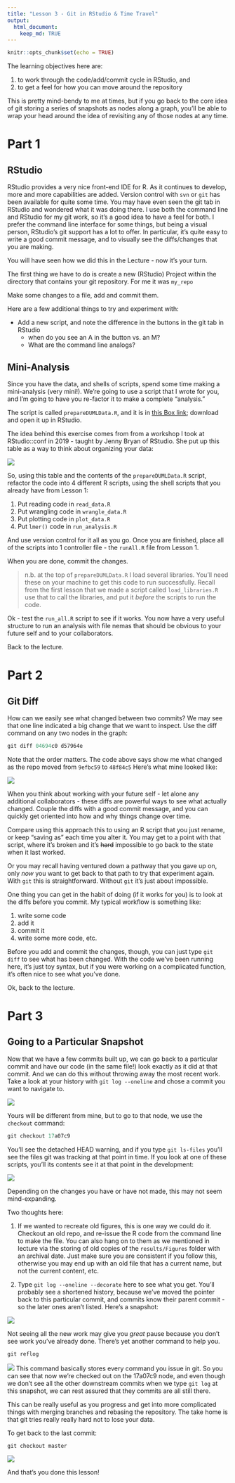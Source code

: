 ```yaml
---
title: "Lesson 3 - Git in RStudio & Time Travel"
output: 
  html_document:
    keep_md: TRUE
---
```


```r
knitr::opts_chunk$set(echo = TRUE)
```

The learning objectives here are: 

1. to work through the code/add/commit cycle in RStudio, and 
2. to get a feel for how you can move around the repository 

This is pretty mind-bendy to me at times, but if you go back to the core idea of git storing a series of snapshots as nodes along a graph, you'll be able to wrap your head around the idea of revisiting any of those nodes at any time.

# Part 1
## RStudio
RStudio provides a very nice front-end IDE for R. As it continues to develop, more and more capabilities are added. Version control with ```svn``` or ```git``` has been available for quite some time. You may have even seen the git tab in RStudio and wondered what it was doing there. I use both the command line and RStudio for my git work, so it's a good idea to have a feel for both. I prefer the command line interface for some things, but being a visual person, RStudio's git support has a lot to offer. In particular, it's quite easy to write a good commit message, and to visually see the diffs/changes that you are making.

You will have seen how we did this in the Lecture - now it's your turn. 

The first thing we have to do is create a new (RStudio) Project within the directory that contains your git repository. For me it was ```my_repo```

Make some changes to a file, add and commit them. 

Here are a few additional things to try and experiment with:

* Add a new script, and note the difference in the buttons in the git tab in RStudio 
    + when do you see an A in the button vs. an M? 
    + What are the command line analogs?

## Mini-Analysis
Since you have the data, and shells of scripts, spend some time making a mini-analysis (very mini!). We're going to use a script that I wrote for you, and I'm going to have you re-factor it to make a complete "analysis." 

The script is called ```prepareDUMLData.R```, and it is in [this Box link](https://duke.box.com/v/duml-data); download and open it up in RStudio.

The idea behind this exercise comes from from a workshop I took at RStudio::conf in 2019 - taught by Jenny Bryan of RStudio. She put up this table as a way to think about organizing your data:

![](images/2020-01-21_workflow.png)



So, using this table and the contents of the  ```prepareDUMLData.R``` script, refactor the code into 4 different R scripts, using the shell scripts that you already have from Lesson 1:

1. Put reading code in ```read_data.R``` 
2. Put wrangling code in ```wrangle_data.R``` 
3. Put plotting code in ```plot_data.R``` 
4. Put ```lmer()``` code in ```run_analysis.R``` 

And use version control for it all as you go. Once you are finished, place all of the scripts into 1 controller file - the ```runAll.R``` file from Lesson 1.

When you are done, commit the changes.

> n.b. at the top of ```prepareDUMLData.R``` I load several libraries. You'll need these on your machine to get this code to run successfully. Recall from the first lesson that we made a script called `load_libraries.R` use that to call the libraries, and put it _before_ the scripts to run the code.

Ok - test the `run_all.R` script to see if it works. You now have a very useful structure to run an analysis with file nemas that should be obvious to your future self and to your collaborators.

Back to the lecture.

# Part 2
## Git Diff
How can we easily see what changed between two commits? We may see that one line indicated a big change that we want to inspect. Use the diff command on any two nodes in the graph:

```r
git diff 04694c0 d57964e
```

Note that the order matters. The code above says show me what changed as the repo moved from ```9efbc59``` to ```48f84c5``` Here's what mine looked like:


![](images/gitDiff.png)

When you think about working with your future self - let alone any additional collaborators - these diffs are powerful ways to see what actually changed. Couple the diffs with a good commit message, and you can quickly get oriented into how and why things change over time. 

Compare using this approach this to using an R script that you just rename, or keep "saving as" each time you alter it. You may get to a point with that script, where it's broken and it's ~~hard~~ impossible to go back to the state when it last worked. 

Or you may recall having ventured down a pathway that you gave up on, only _now_ you want to get back to that path to try that experiment again. With ```git``` this is straightforward. Without ```git``` it's just about impossible.

One thing you can get in the habit of doing (if it works for you) is to look at the diffs before you commit. My typical workflow is something like:

1. write some code
2. add it
3. commit it
4. write some more code, etc.

Before you add and commit the changes, though, you can just type ```git diff``` to see what has been changed. With the code we've been running here, it's just toy syntax, but if you were working on a complicated function, it's often nice to see what you've done. 

Ok, back to the lecture.

# Part 3
## Going to a Particular Snapshot
Now that we have a few commits built up, we can go back to a particular commit and have our code (in the same file!) look exactly as it did at that commit. And we can do this without throwing away the most recent work. Take a look at your history with ```git log --oneline``` and chose a commit you want to navigate to. 

![](images/gitLogTT.png)

Yours will be different from mine, but to go to that node, we use the ```checkout``` command:

```r
git checkout 17a07c9
```

You'll see the detached HEAD warning, and if you type ```git ls-files``` you'll see the files git was tracking at that point in time. If you look at one of these scripts, you'll its contents see it at that point in the development:

![](images/plot0a215c7.png)

Depending on the changes you have or have not made, this may not seem mind-expanding.

Two thoughts here:

1. If we wanted to recreate old figures, this is one way we could do it. Checkout an old repo, and re-issue the R code from the command line to make the file. You can also hang on to them as we mentioned in lecture via the storing of old copies of the ```results/Figures``` folder with an archival date. Just make sure you are consistent if you follow this, otherwise you may end up with an old file that has a current name, but not the current content, etc.

2. Type ```git log --oneline --decorate``` here to see what you get. You'll probably see a shortened history, because we've moved the pointer back to this particular commit, and commits know their parent commit - so the later ones aren't listed. Here's a snapshot:

![](images/det_head.png)

Not seeing all the new work may give you _great_ pause because you don't see work you've already done. There's yet another command to help you.

```r
git reflog
```

![](images/reflog.png)
This command basically stores every command you issue in git. So you can see that now we're checked out on the 17a07c9 node, and even though we don't see all the other downstream commits when we type ```git log``` at this snapshot, we can rest assured that they commits are all still there.

This can be really useful as you progress and get into more complicated things with merging branches and rebasing the repository. The take home is that git tries really really hard not to lose your data.

To get back to the last commit:

```r
git checkout master
```

![](images/reflogMaster.png)

And that's you done this lesson!

